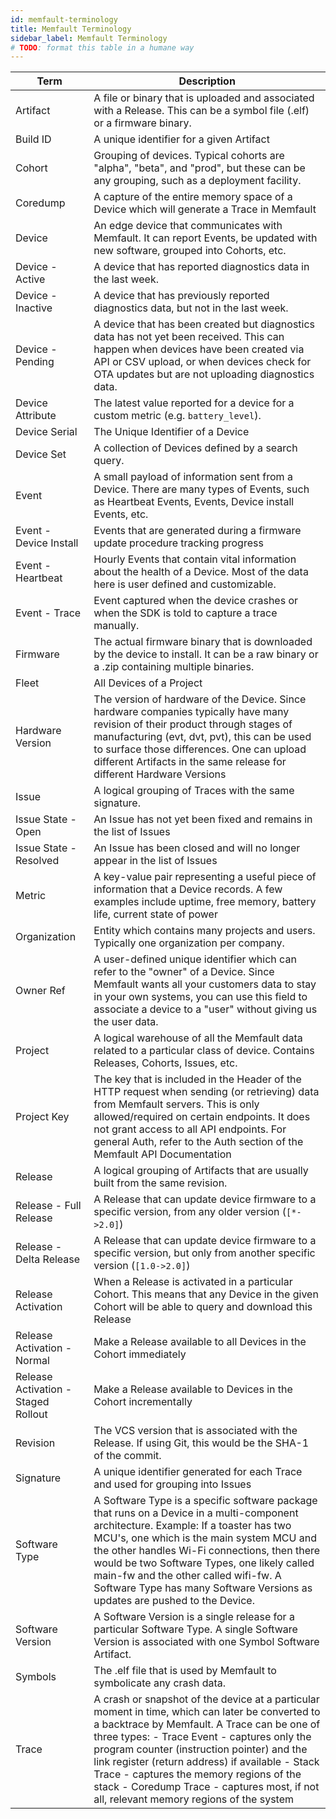 ```yaml
---
id: memfault-terminology
title: Memfault Terminology
sidebar_label: Memfault Terminology
# TODO: format this table in a humane way
---
```


| Term                                             | Description                                                                                                                                                                                                                                                                                                                                                                                                                            |
| ------------------------------------------------ | -------------------------------------------------------------------------------------------------------------------------------------------------------------------------------------------------------------------------------------------------------------------------------------------------------------------------------------------------------------------------------------------------------------------------------------- |
| Artifact                                         | A file or binary that is uploaded and associated with a Release. This can be a symbol file (.elf) or a firmware binary.                                                                                                                                                                                                                                                                                                                |
| Build ID                                         | A unique identifier for a given Artifact                                                                                                                                                                                                                                                                                                                                                                                               |
| Cohort                                           | Grouping of devices. Typical cohorts are "alpha", "beta", and "prod", but these can be any grouping, such as a deployment facility.                                                                                                                                                                                                                                                                                                    |
| Coredump                                         | A capture of the entire memory space of a Device which will generate a Trace in Memfault                                                                                                                                                                                                                                                                                                                                               |
| Device                                           | An edge device that communicates with Memfault. It can report Events, be updated with new software, grouped into Cohorts, etc.                                                                                                                                                                                                                                                                                                         |
| Device - Active <a name="device-active"></a>     | A device that has reported diagnostics data in the last week.                                                                                                                                                                                                                                                                                                                                                                          |
| Device - Inactive <a name="device-inactive"></a> | A device that has previously reported diagnostics data, but not in the last week.                                                                                                                                                                                                                                                                                                                                                      |
| Device - Pending <a name="device-pending"></a>   | A device that has been created but diagnostics data has not yet been received. This can happen when devices have been created via API or CSV upload, or when devices check for OTA updates but are not uploading diagnostics data.                                                                                                                                                                                                     |
| Device Attribute                                 | The latest value reported for a device for a custom metric (e.g. `battery_level`).                                                                                                                                                                                                                                                                                                                                                     |
| Device Serial                                    | The Unique Identifier of a Device                                                                                                                                                                                                                                                                                                                                                                                                      |
| Device Set                                       | A collection of Devices defined by a search query.                                                                                                                                                                                                                                                                                                                                                                                     |
| Event                                            | A small payload of information sent from a Device. There are many types of Events, such as Heartbeat Events, Events, Device install Events, etc.                                                                                                                                                                                                                                                                                       |
| Event - Device Install                           | Events that are generated during a firmware update procedure tracking progress                                                                                                                                                                                                                                                                                                                                                         |
| Event - Heartbeat                                | Hourly Events that contain vital information about the health of a Device. Most of the data here is user defined and customizable.                                                                                                                                                                                                                                                                                                     |
| Event - Trace                                    | Event captured when the device crashes or when the SDK is told to capture a trace manually.                                                                                                                                                                                                                                                                                                                                            |
| Firmware                                         | The actual firmware binary that is downloaded by the device to install. It can be a raw binary or a .zip containing multiple binaries.                                                                                                                                                                                                                                                                                                 |
| Fleet                                            | All Devices of a Project                                                                                                                                                                                                                                                                                                                                                                                                               |
| Hardware Version                                 | The version of hardware of the Device. Since hardware companies typically have many revision of their product through stages of manufacturing (evt, dvt, pvt), this can be used to surface those differences. One can upload different Artifacts in the same release for different Hardware Versions                                                                                                                                   |
| Issue                                            | A logical grouping of Traces with the same signature.                                                                                                                                                                                                                                                                                                                                                                                  |
| Issue State - Open                               | An Issue has not yet been fixed and remains in the list of Issues                                                                                                                                                                                                                                                                                                                                                                      |
| Issue State - Resolved                           | An Issue has been closed and will no longer appear in the list of Issues                                                                                                                                                                                                                                                                                                                                                               |
| Metric                                           | A key-value pair representing a useful piece of information that a Device records. A few examples include uptime, free memory, battery life, current state of power                                                                                                                                                                                                                                                                    |
| Organization                                     | Entity which contains many projects and users. Typically one organization per company.                                                                                                                                                                                                                                                                                                                                                 |
| Owner Ref                                        | A user-defined unique identifier which can refer to the "owner" of a Device. Since Memfault wants all your customers data to stay in your own systems, you can use this field to associate a device to a "user" without giving us the user data.                                                                                                                                                                                       |
| Project                                          | A logical warehouse of all the Memfault data related to a particular class of device. Contains Releases, Cohorts, Issues, etc.                                                                                                                                                                                                                                                                                                         |
| Project Key                                      | The key that is included in the Header of the HTTP request when sending (or retrieving) data from Memfault servers. This is only allowed/required on certain endpoints. It does not grant access to all API endpoints. For general Auth, refer to the Auth section of the Memfault API Documentation                                                                                                                                   |
| Release                                          | A logical grouping of Artifacts that are usually built from the same revision.                                                                                                                                                                                                                                                                                                                                                         |
| Release - Full Release                           | A Release that can update device firmware to a specific version, from any older version (`[*->2.0]`)                                                                                                                                                                                                                                                                                                                                   |
| Release - Delta Release                          | A Release that can update device firmware to a specific version, but only from another specific version (`[1.0->2.0]`)                                                                                                                                                                                                                                                                                                                 |
| Release Activation                               | When a Release is activated in a particular Cohort. This means that any Device in the given Cohort will be able to query and download this Release                                                                                                                                                                                                                                                                                     |
| Release Activation - Normal                      | Make a Release available to all Devices in the Cohort immediately                                                                                                                                                                                                                                                                                                                                                                      |
| Release Activation - Staged Rollout              | Make a Release available to Devices in the Cohort incrementally                                                                                                                                                                                                                                                                                                                                                                        |
| Revision                                         | The VCS version that is associated with the Release. If using Git, this would be the SHA-1 of the commit.                                                                                                                                                                                                                                                                                                                              |
| Signature                                        | A unique identifier generated for each Trace and used for grouping into Issues                                                                                                                                                                                                                                                                                                                                                         |
| Software Type                                    | A Software Type is a specific software package that runs on a Device in a multi-component architecture. Example: If a toaster has two MCU's, one which is the main system MCU and the other handles Wi-Fi connections, then there would be two Software Types, one likely called main-fw and the other called wifi-fw. A Software Type has many Software Versions as updates are pushed to the Device.                                 |
| Software Version                                 | A Software Version is a single release for a particular Software Type. A single Software Version is associated with one Symbol Software Artifact.                                                                                                                                                                                                                                                                                      |
| Symbols                                          | The .elf file that is used by Memfault to symbolicate any crash data.                                                                                                                                                                                                                                                                                                                                                                  |
| Trace                                            | A crash or snapshot of the device at a particular moment in time, which can later be converted to a backtrace by Memfault. A Trace can be one of three types: - Trace Event - captures only the program counter (instruction pointer) and the link register (return address) if available - Stack Trace - captures the memory regions of the stack - Coredump Trace - captures most, if not all, relevant memory regions of the system |
